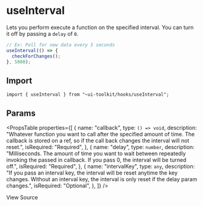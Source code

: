 
<Meta title="Hooks/useInterval" />

# useInterval

Lets you perform execute a function on the specified interval. You can turn it off by passing a `delay` of `0`.

```javascript
// Ex: Poll for new data every 5 seconds
useInterval(() => {
  checkForChanges();
}, 5000);
```

## Import

```tsx
import { useInterval } from "~ui-toolkit/hooks/useInterval";
```

## Params

<PropsTable
  properties={[
    {
      name: "callback",
      type: `() => void`,
      description:
        "Whatever function you want to call after the specified amount of time. The callback is stored on a ref, so if the call back changes the interval will not reset.",
      isRequired: "Required",
    },
    {
      name: "delay",
      type: `number`,
      description:
        "Milliseconds. The amount of time you want to wait between repeatedly invoking the passed in callback. If you pass 0, the interval will be turned off.",
      isRequired: "Required",
    },
    {
      name: "intervalKey",
      type: `any`,
      description:
        "If you pass an interval key, the interval will be reset anytime the key changes.  Without an interval key, the interval is only reset if the delay param changes.",
      isRequired: "Optional",
    },
  ]}
/>

<SourceCodeLink path="hooks/useInterval.ts">View Source</SourceCodeLink>
